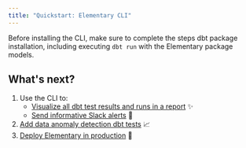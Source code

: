 ```yaml
---
title: "Quickstart: Elementary CLI"
---
```


Before installing the CLI, make sure to complete the steps dbt package installation, including executing `dbt run` with the Elementary package models.

<Accordion title="dbt package installation">

<Snippet file="install-dbt-package.mdx" />

</Accordion>

<Snippet file="add-connection-profile.mdx" />

<Snippet file="faq/question-connection-profile.mdx" />

<Snippet file="faq/question-profile-permissions.mdx" />

<Snippet file="install-cli.mdx" />

## What's next?

1. Use the CLI to:
   - [Visualize all dbt test results and runs in a report](/quickstart/generate-report-ui) ✨
   - [Send informative Slack alerts](/quickstart/send-slack-alerts) 📣
2. [Add data anomaly detection dbt tests](/guides/add-elementary-tests) 📈
3. [Deploy Elementary in production](/deployment-and-configuration/elementary-in-production) 🚀
